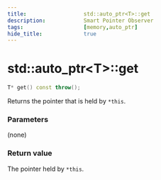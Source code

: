 ```yaml
---
title:                  std::auto_ptr<T>::get
description:            Smart Pointer Observer
tags:                   [memory,auto_ptr]
hide_title:             true
---
```


# std::auto_ptr&lt;T>::get


```cpp title="Deprecated in C++11, Removed in C++17"
T* get() const throw();
```

Returns the pointer that is held by `*this`.

### Parameters
(none)

### Return value
The pointer held by `*this`.